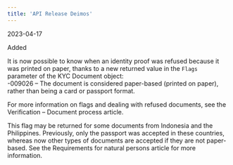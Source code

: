 ```yaml
---
title: 'API Release Deimos'  
---
```

<span class="date">2023-04-17</span>  
  
  
<div class="pill pill-green">Added</div>  
  

It is now possible to know when an identity proof was refused because it was printed on paper, thanks to a new returned value in the `Flags` parameter of the KYC Document object:   
-009026 – The document is considered paper-based (printed on paper), rather than being a card or passport format.  

For more information on flags and dealing with refused documents, see the Verification – Document process article.  

This flag may be returned for some documents from Indonesia and the Philippines. Previously, only the passport was accepted in these countries, whereas now other types of documents are accepted if they are not paper-based. See the Requirements for natural persons article for more information.